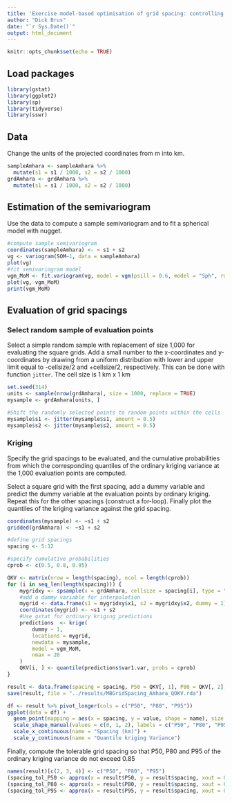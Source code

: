 ```yaml
---
title: 'Exercise model-based optimisation of grid spacing: controlling a quantile of the ordinary kriging variance'
author: "Dick Brus"
date: "`r Sys.Date()`"
output: html_document
---
```


```r
knitr::opts_chunk$set(echo = TRUE)
```

## Load packages

```r
library(gstat)
library(ggplot2)
library(sp)
library(tidyverse)
library(sswr)
```

## Data

Change the units of the projected coordinates from m into km.

```r
sampleAmhara <- sampleAmhara %>%
  mutate(s1 = s1 / 1000, s2 = s2 / 1000)
grdAmhara <- grdAmhara %>%
  mutate(s1 = s1 / 1000, s2 = s2 / 1000)
```

## Estimation of the semivariogram

Use the data to compute a sample semivariogram and to fit a spherical model with nugget.

```r
#compute sample semivariogram
coordinates(sampleAmhara) <- ~ s1 + s2
vg <- variogram(SOM~1, data = sampleAmhara)
plot(vg)
#fit semivariogram model
vgm_MoM <- fit.variogram(vg, model = vgm(psill = 0.6, model = "Sph", range = 40, nugget = 0.6))
plot(vg, vgm_MoM)
print(vgm_MoM)
```

## Evaluation of grid spacings

### Select random sample of evaluation points

Select a simple random sample with replacement of size 1,000 for evaluating the square grids. Add a small number to the x-coordinates and y-coordinates by drawing from a uniform distribution with lower and upper limit equal to -cellsize/2 and +cellsize/2, respectively. This can be done with function `jitter`. The cell size is 1 km x 1 km

```r
set.seed(314)
units <- sample(nrow(grdAmhara), size = 1000, replace = TRUE)
mysample <- grdAmhara[units, ]

#Shift the randomly selected points to random points within the cells
mysample$s1 <- jitter(mysample$s1, amount = 0.5)
mysample$s2 <- jitter(mysample$s2, amount = 0.5)
```

### Kriging

Specify the grid spacings to be evaluated, and the cumulative probabilities from which the corresponding quantiles of the ordinary kriging variance at the 1,000 evaluation points are computed.

Select a square grid with the first spacing, add a dummy variable and predict the dummy variable at the evaluation points by ordinary kriging.  Repeat this for the other spacings (construct a for-loop). Finally plot the quantiles of the kriging variance against the grid spacing.

```r
coordinates(mysample) <- ~s1 + s2
gridded(grdAmhara) <- ~s1 + s2

#define grid spacings
spacing <- 5:12

#specify cumulative probabilities
cprob <- c(0.5, 0.8, 0.95)

QKV <- matrix(nrow = length(spacing), ncol = length(cprob))
for (i in seq_len(length(spacing))) {
    mygridxy <- spsample(x = grdAmhara, cellsize = spacing[i], type = "regular", offset = c(0.5, 0.5))
    #add a dummy variable for interpolation
    mygrid <- data.frame(s1 = mygridxy$x1, s2 = mygridxy$x2, dummy = 1)
    coordinates(mygrid) <- ~s1 + s2
    #Use gstat for ordinary kriging predictions
    predictions  <- krige(
        dummy ~ 1,
        locations = mygrid,
        newdata = mysample,
        model = vgm_MoM,
        nmax = 20
    )
    QKV[i, ] <- quantile(predictions$var1.var, probs = cprob)
}

result <- data.frame(spacing = spacing, P50 = QKV[, 1], P80 = QKV[, 2], P95 = QKV[, 3])
save(result, file = "../results/MBGridSpacing_Amhara_QOKV.rda")

df <- result %>% pivot_longer(cols = c("P50", "P80", "P95"))
ggplot(data = df) +
  geom_point(mapping = aes(x = spacing, y = value, shape = name), size = 3) +
  scale_shape_manual(values = c(0, 1, 2), labels = c("P50", "P80", "P95"), name = "Criterion") +
  scale_x_continuous(name = "Spacing (km)") +
  scale_y_continuous(name = "Quantile kriging Variance")
```
Finally, compute the tolerable grid spacing so that P50, P80 and P95 of the ordinary kriging variance do not exceed 0.85

```r
names(result)[c(2, 3, 4)] <- c("P50", "P80", "P95")
(spacing_tol_P50 <- approx(x = result$P50, y = result$spacing, xout = 0.85)$y)
(spacing_tol_P80 <- approx(x = result$P80, y = result$spacing, xout = 0.85)$y)
(spacing_tol_P95 <- approx(x = result$P95, y = result$spacing, xout = 0.85)$y)
```

